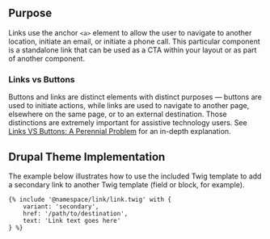 ## Purpose

Links use the anchor `<a>` element to allow the user to navigate to another location, initiate an email, or initiate a phone call. This particular component is a standalone link that can be used as a CTA within your layout or as part of another component.

### Links vs Buttons

Buttons and links are distinct elements with distinct purposes — buttons are used to initiate actions, while links are used to navigate to another page, elsewhere on the same page, or to an external destination. Those distinctions are extremely important for assistive technology users. See [Links VS Buttons: A Perennial Problem](https://www.digitala11y.com/links-vs-buttons-a-perennial-problem/) for an in-depth explanation.

## Drupal Theme Implementation

The example below illustrates how to use the included Twig template to add a secondary link to another Twig template (field or block, for example).

```
{% include '@namespace/link/link.twig' with {
	variant: 'secondary',
	href: '/path/to/destination',
	text: 'Link text goes here'
} %}
```
